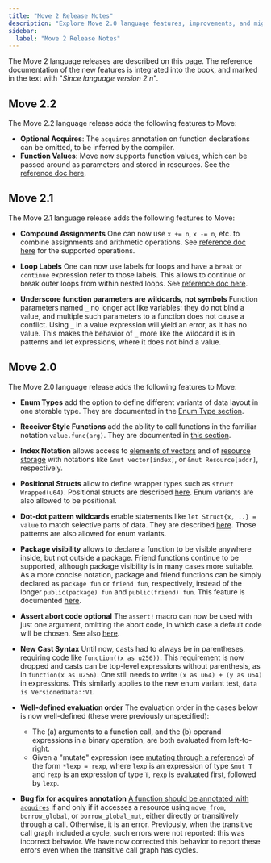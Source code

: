 ```yaml
---
title: "Move 2 Release Notes"
description: "Explore Move 2.0 language features, improvements, and migration guide for enhanced smart contract development on Aptos."
sidebar:
  label: "Move 2 Release Notes"
---
```


The Move 2 language releases are described on this page. The reference documentation of the new features is integrated into the book, and marked in the text with "_Since language version 2.n_".

## Move 2.2

The Move 2.2 language release adds the following features to Move:

- **Optional Acquires**: The `acquires` annotation on function declarations can be omitted, to be inferred by the compiler.
- **Function Values**: Move now supports function values, which can be passed around as parameters and stored in resources. See the [reference doc here](/build/smart-contracts/book/functions#function-values).

## Move 2.1

The Move 2.1 language release adds the following features to Move:

- **Compound Assignments** One can now use `x += n`, `x -= n`, etc. to combine assignments and arithmetic operations. See [reference doc here](/build/smart-contracts/book/variables#compound-assignments) for the supported operations.

- **Loop Labels** One can now use labels for loops and have a `break` or `continue` expression refer to those labels. This allows to continue or break outer loops from within nested loops. See [reference doc here](/build/smart-contracts/book/loops#loop-labels).

- **Underscore function parameters are wildcards, not symbols** Function parameters named `_` no longer act like variables: they do not bind a value, and multiple such parameters to a function does not cause a conflict.  Using `_` in a value expression will yield an error, as it has no value.  This makes the behavior of `_` more like the wildcard it is in patterns and let expressions, where it does not bind a value.

## Move 2.0

The Move 2.0 language release adds the following features to Move:

- **Enum Types** add the option to define different variants of data layout in one storable type. They are documented in the [Enum Type section](/build/smart-contracts/book/enums).

- **Receiver Style Functions** add the ability to call functions in the familiar notation `value.func(arg)`. They are documented in [this section](/build/smart-contracts/book/functions#dot-receiver-function-call-style).

- **Index Notation** allows access to [elements of vectors](/build/smart-contracts/book/vector#index-notation-for-vectors) and of [resource storage](/build/smart-contracts/book/global-storage-operators#index-notation-for-storage-operators) with notations like `&mut vector[index]`, or `&mut Resource[addr]`, respectively.

- **Positional Structs** allow to define wrapper types such as `struct Wrapped(u64)`. Positional structs are described [here](/build/smart-contracts/book/structs-and-resources#positional-structs). Enum variants are also allowed to be positional.

- **Dot-dot pattern wildcards** enable statements like `let Struct{x, ..} = value` to match selective parts of data. They are described [here](/build/smart-contracts/book/structs-and-resources#partial-patterns). Those patterns are also allowed for enum variants.

- **Package visibility** allows to declare a function to be visible anywhere inside, but not outside a package. Friend functions continue to be supported, although package visibility is in many cases more suitable. As a more concise notation, package and friend functions can be simply declared as `package fun` or `friend fun`, respectively, instead of the longer `public(package) fun` and `public(friend) fun`. This feature is documented [here](/build/smart-contracts/book/functions#package-visibility).

- **Assert abort code optional** The `assert!` macro can now be used with just one argument, omitting the abort code, in which case a default code will be chosen. See also [here](/build/smart-contracts/book/abort-and-assert#assert).

- **New Cast Syntax** Until now, casts had to always be in parentheses, requiring code like `function((x as u256))`. This requirement is now dropped and casts can be top-level expressions without parenthesis, as in `function(x as u256)`. One still needs to write `(x as u64) + (y as u64)` in expressions. This similarly applies to the new enum variant test, `data is VersionedData::V1`.

- **Well-defined evaluation order** The evaluation order in the cases below is now well-defined (these were previously unspecified):
  - The (a) arguments to a function call, and the (b) operand expressions in a binary operation, are both evaluated from left-to-right.
  - Given a "mutate" expression (see [mutating through a reference](/build/smart-contracts/book/variables#mutating-through-a-reference)) of the form `*lexp = rexp`, where `lexp` is an expression of type `&mut T` and `rexp` is an expression of type `T`, `rexp` is evaluated first, followed by `lexp`.

- **Bug fix for acquires annotation** [A function should be annotated with `acquires`](/build/smart-contracts/book/functions#acquires) if and only if it accesses a resource using `move_from`, `borrow_global`, or `borrow_global_mut`, either directly or transitively through a call. Otherwise, it is an error. Previously, when the transitive call graph included a cycle, such errors were not reported: this was incorrect behavior. We have now corrected this behavior to report these errors even when the transitive call graph has cycles.
